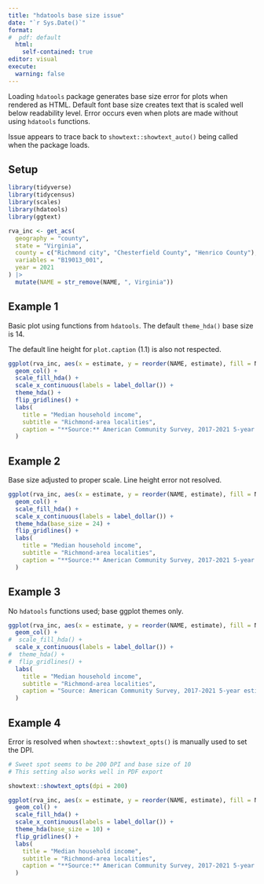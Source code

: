 ```yaml
---
title: "hdatools base size issue"
date: "`r Sys.Date()`"
format:
#  pdf: default
  html: 
    self-contained: true
editor: visual
execute: 
  warning: false
---
```


Loading `hdatools` package generates base size error for plots when rendered as HTML. Default font base size creates text that is scaled well below readability level. Error occurs even when plots are made without using `hdatools` functions.

Issue appears to trace back to `showtext::showtext_auto()` being called when the package loads.

## Setup

```r

library(tidyverse)
library(tidycensus)
library(scales)
library(hdatools)
library(ggtext)

```

```r

rva_inc <- get_acs(
  geography = "county",
  state = "Virginia",
  county = c("Richmond city", "Chesterfield County", "Henrico County"),
  variables = "B19013_001",
  year = 2021
) |> 
  mutate(NAME = str_remove(NAME, ", Virginia"))

```

## Example 1

Basic plot using functions from `hdatools`. The default `theme_hda()` base size is 14.

The default line height for `plot.caption` (1.1) is also not respected.

```r

ggplot(rva_inc, aes(x = estimate, y = reorder(NAME, estimate), fill = NAME)) +
  geom_col() +
  scale_fill_hda() +
  scale_x_continuous(labels = label_dollar()) +
  theme_hda() +
  flip_gridlines() +
  labs(
    title = "Median household income",
    subtitle = "Richmond-area localities",
    caption = "**Source:** American Community Survey, 2017-2021 5-year estimates.<br>**Note:** Incomes adjusted to 2021 dollars."
  )

```

## Example 2

Base size adjusted to proper scale. Line height error not resolved.

```r

ggplot(rva_inc, aes(x = estimate, y = reorder(NAME, estimate), fill = NAME)) +
  geom_col() +
  scale_fill_hda() +
  scale_x_continuous(labels = label_dollar()) +
  theme_hda(base_size = 24) +
  flip_gridlines() +
  labs(
    title = "Median household income",
    subtitle = "Richmond-area localities",
    caption = "**Source:** American Community Survey, 2017-2021 5-year estimates.<br>**Note:** Incomes adjusted to 2021 dollars."
  )

```

## Example 3

No `hdatools` functions used; base ggplot themes only.

```r

ggplot(rva_inc, aes(x = estimate, y = reorder(NAME, estimate), fill = NAME)) +
  geom_col() +
#  scale_fill_hda() +
  scale_x_continuous(labels = label_dollar()) +
#  theme_hda() +
#  flip_gridlines() +
  labs(
    title = "Median household income",
    subtitle = "Richmond-area localities",
    caption = "Source: American Community Survey, 2017-2021 5-year estimates.\nNote: Incomes adjusted to 2021 dollars."
  )

```

## Example 4

Error is resolved when `showtext::showtext_opts()` is manually used to set the DPI.

```r

# Sweet spot seems to be 200 DPI and base size of 10
# This setting also works well in PDF export

showtext::showtext_opts(dpi = 200)

ggplot(rva_inc, aes(x = estimate, y = reorder(NAME, estimate), fill = NAME)) +
  geom_col() +
  scale_fill_hda() +
  scale_x_continuous(labels = label_dollar()) +
  theme_hda(base_size = 10) +
  flip_gridlines() +
  labs(
    title = "Median household income",
    subtitle = "Richmond-area localities",
    caption = "**Source:** American Community Survey, 2017-2021 5-year estimates.<br>**Note:** Incomes adjusted to 2021 dollars."
  )

```
